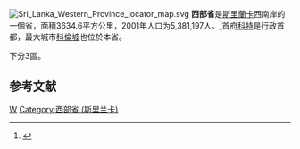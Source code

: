 [[File:Sri_Lanka_Western_Province_locator_map.svg|right]]
'''西部省'''是[[斯里蘭卡|斯里蘭卡]]西南岸的一個省，面積3634.6平方公里，2001年人口为5,381,197人。<ref>{{Cite web |url=http://www.statistics.gov.lk/PopHouSat/PDF/Population/p9p2%20Population%20by%20district%20,%20sex,%20sex%20ratio%20and%20population%20density.pdf |title=2001年人口普查 |accessdate=2008-03-13 |archive-date=2012-05-17 |archive-url=https://www.webcitation.org/67j70arpb?url=http://www.statistics.gov.lk/PopHouSat/PDF/Population/p9p2%20Population%20by%20district%20%2C%20sex%2C%20sex%20ratio%20and%20population%20density.pdf |dead-url=no }}</ref>首府[[科特|科特]]是行政首都，最大城市[[科倫坡|科倫坡]]也位於本省。

下分3區。

== 参考文献 ==
{{reflist}}
{{斯里蘭卡省份}}

[[Category:斯里蘭卡省份|W]]
[[Category:西部省_(斯里兰卡)|Category:西部省 (斯里兰卡)]]